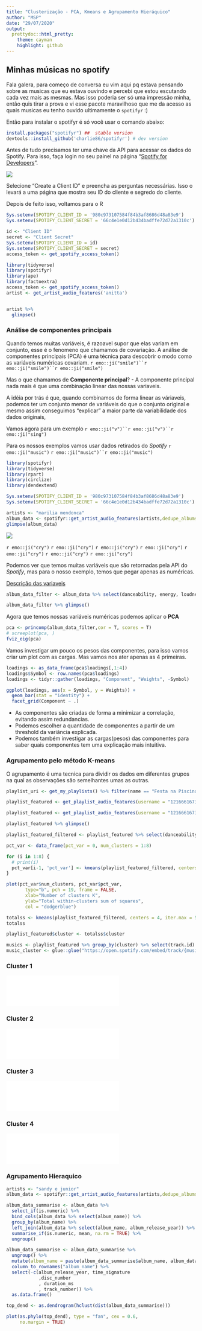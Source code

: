 ```yaml
---
title: "Clusterização - PCA, Kmeans e Agrupamento Hieráquico"
author: "MSP"
date: "29/07/2020"
output:
  prettydoc::html_pretty:
    theme: cayman
    highlight: github
---
```



## Minhas músicas no spotify

Fala galera, para começo de conversa eu vim aqui pq estava pensando sobre as musicas que eu estava ouvindo e percebi que estou escutando cada vez mais as mesmas. Mas isso poderia ser só uma impressão minha, então quis tirar a prova e vi esse pacote maravilhoso que me da acesso as quais musicas eu tenho ouvido ultimamente o `spotifyr` :)

Então para instalar o spotifyr é só você usar o comando abaixo: 

```r
install.packages("spotifyr") ##  stable version
devtools::install_github('charlie86/spotifyr') # dev version
```


Antes de tudo precisamos ter uma chave da API para acessar os dados do Spotify. Para isso, faça login no seu painel na página "[Spotify for Developers](https://developer.spotify.com/dashboard/)".

![](dev_spotify.png)

Selecione "Create a Client ID" e preencha as perguntas necessárias. Isso o levará a uma página que mostra seu ID do cliente e segredo do cliente.

Depois de feito isso, voltamos para o R 

```r
Sys.setenv(SPOTIFY_CLIENT_ID = '980c973107584f84b3af8686d48a83e9')
Sys.setenv(SPOTIFY_CLIENT_SECRET = '66c4e1e0d12b434badffe72d72a1310c')
```

```r
id <- "Client ID"
secret <- "Client Secret"
Sys.setenv(SPOTIFY_CLIENT_ID = id)
Sys.setenv(SPOTIFY_CLIENT_SECRET = secret)
access_token <- get_spotify_access_token()
```


```r
library(tidyverse)
library(spotifyr)
library(ape)
library(factoextra)
access_token <- get_spotify_access_token()
artist <- get_artist_audio_features('anitta')


artist %>%  
  glimpse()

```


### Análise de componentes principais

Quando temos muitas variáveis, é razoavel supor que elas variam em conjunto, esse é o fenomeno que chamamos de covariação. A análise de componentes principais (PCA) é uma técnica para descobrir o modo como as variáveis numéricas covariam. `r emo::ji("smile")``r emo::ji("smile")``r emo::ji("smile")`

Mas o que chamamos de **Componente principal**? 
 - A componente principal nada mais é que uma combinação linear das nossas variaveis.
 
 A idéia por trás é que, quando combinamos de forma linear as váriaveis, podemos ter um conjunto menor de variáveis do que o conjunto original e mesmo assim conseguimos "explicar" a maior parte da variabilidade dos dados originais,
 
 Vamos agora para um exemplo `r emo::ji("v")``r emo::ji("v")``r emo::ji("sing")`
 
 Para os nossos exemplos vamos usar dados retirados do *Spotify* `r emo::ji("music")` `r emo::ji("music")``r emo::ji("music")`
 
```r
library(spotifyr)
library(tidyverse)
library(rpart)
library(circlize)
library(dendextend)

Sys.setenv(SPOTIFY_CLIENT_ID = '980c973107584f84b3af8686d48a83e9')
Sys.setenv(SPOTIFY_CLIENT_SECRET = '66c4e1e0d12b434badffe72d72a1310c')


```
 
```r
artists <- "marilia mendonca"
album_data <- spotifyr::get_artist_audio_features(artists,dedupe_albums = TRUE)
glimpse(album_data)
```
![](`r album_data$album_images[[1]]$url[1]`)

`r emo::ji("cry")` `r emo::ji("cry")` `r emo::ji("cry")` `r emo::ji("cry")` `r emo::ji("cry")` `r emo::ji("cry")` `r emo::ji("cry")`

Podemos ver que temos muitas variáveis que são retornadas pela API do *Spotify*, mas para o nosso exemplo, temos que pegar apenas as numéricas. 

[Descrição das variaveis](https://developer.spotify.com/documentation/web-api/reference/tracks/get-audio-analysis/)

```r
album_data_filter <- album_data %>% select(danceability, energy, loudness, speechiness, acousticness, instrumentalness, liveness, valence)

album_data_filter %>% glimpse()
```

Agora que temos nossas variáveis numéricas podemos aplicar o **PCA**

```r

pca <- princomp(album_data_filter,cor = T, scores = T)
# screeplot(pca, )
fviz_eig(pca)

```

Vamos investigar um pouco os pesos das componentes, para isso vamos criar um plot com as cargas. Mas vamos nos ater apenas as 4 primeiras.

```r
loadings <- as_data_frame(pca$loadings[,1:4])
loadings$Symbol <- row.names(pca$loadings)
loadings <- tidyr::gather(loadings, "Component", "Weights", -Symbol)

ggplot(loadings, aes(x = Symbol, y = Weights)) + 
  geom_bar(stat = "identity") +
  facet_grid(Component ~ .)
```

- As componentes são criadas de forma a minimizar a correlação, evitando assim redundancias. 
- Podemos escolher a quantidade de componentes a partir de um threshold da variância explicada. 
- Podemos também investigar as cargas(pesos) das componentes para saber quais componentes tem uma explicação mais intuitiva. 

### Agrupamento pelo método K-means

O agrupamento é uma tecnica para dividir os dados em diferentes grupos na qual as observações são semelhantes umas as outras.

```r
playlist_uri <- get_my_playlists() %>% filter(name == "Festa na Piscina") %>% select(uri) %>% pull()

playlist_featured <- get_playlist_audio_features(username = "12166616731", str_split(playlist_uri, ":")[[1]][3])
```

```r
playlist_featured <- get_playlist_audio_features(username = "12166616731","37i9dQZF1DXdWpx7KRCSbJ")

playlist_featured %>% glimpse()
```

```r
playlist_featured_filtered <- playlist_featured %>% select(danceability, energy, loudness, speechiness, acousticness, instrumentalness, liveness, valence)
```

```r
pct_var <- data_frame(pct_var = 0, num_clusters = 1:8)

for (i in 1:8) {
  # print(i)
  pct_var[i-1, 'pct_var'] <- kmeans(playlist_featured_filtered, centers = i, iter.max = 50)$tot.withinss
}

```
```r
plot(pct_var$num_clusters, pct_var$pct_var,
       type="b", pch = 19, frame = FALSE, 
       xlab="Number of clusters K",
       ylab="Total within-clusters sum of squares",
       col = "dodgerblue")
```

```r
totalss <- kmeans(playlist_featured_filtered, centers = 4, iter.max = 50)
totalss
```

```r
playlist_featured$cluster <- totalss$cluster

musics <- playlist_featured %>% group_by(cluster) %>% select(track.id) %>% slice(1)
music_cluster <- glue::glue("https://open.spotify.com/embed/track/{musics$track.id}")

```

### Cluster 1

<iframe src="`r music_cluster[1]`" width="300" height="80" frameborder="0" allowtransparency="true" allow="encrypted-media"></iframe>

### Cluster 2

<iframe src="`r music_cluster[2]`" width="300" height="80" frameborder="0" allowtransparency="true" allow="encrypted-media"></iframe>

### Cluster 3

<iframe src="`r music_cluster[3]`" width="300" height="80" frameborder="0" allowtransparency="true" allow="encrypted-media"></iframe>

### Cluster 4

<iframe src="`r music_cluster[4]`" width="300" height="80" frameborder="0" allowtransparency="true" allow="encrypted-media"></iframe>


### Agrupamento Hieraquico


```r
artists <- "sandy e junior"
album_data <- spotifyr::get_artist_audio_features(artists,dedupe_albums = TRUE)
```

```r
album_data_summarise <- album_data %>% 
  select_if(is.numeric) %>% 
  bind_cols(album_data %>% select(album_name)) %>% 
  group_by(album_name) %>% 
  left_join(album_data %>% select(album_name, album_release_year)) %>% 
  summarise_if(is.numeric, mean, na.rm = TRUE) %>% 
  ungroup() 

album_data_summarise <- album_data_summarise %>% 
  ungroup() %>% 
  mutate(album_name = paste(album_data_summarise$album_name, album_data_summarise$album_release_year, sep = " - ")) %>% 
  column_to_rownames("album_name") %>% 
  select(-c(album_release_year, time_signature  
            ,disc_number     
            , duration_ms      
            , track_number)) %>% 
  as.data.frame()
```

```r
top_dend <- as.dendrogram(hclust(dist(album_data_summarise)))

plot(as.phylo(top_dend), type = "fan", cex = 0.6,
     no.margin = TRUE)
```

